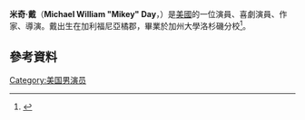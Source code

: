 {{Infobox person
|image = Mikey Day in 2020.jpeg
|caption =
|imagesize =
| name = Mikey Day
| birth_name = Michael William Day
| birth_date = {{Birth date and age|1980|3|20|mf=y}}
| birth_place = 美國[[加利福尼亞|加利福尼亞]][[橘郡_(加利福尼亞)|橘郡]]
| death_date =
| death_place =
| height = 5' 10" (1.80米)
| othername =
| occupation = 演員
| website =
| notable role =
| spouse =
}}
'''米奇·戴'''（'''Michael William "Mikey" Day'''，{{bd|1980年|3月20日}}）是[[美國|美國]]的一位演員、喜劇演員、作家、導演。戴出生在加利福尼亞橘郡，畢業於加州大學洛杉磯分校<ref name="CBSNews">{{cite news|url=http://www.cbsnews.com/pictures/notable-alumni-of-the-groundlings-improv-troupe/27/|title=Notable alumni of the Groundlings improv troupe|publisher=CBS News|accessdate=2015-05-07|archive-date=2020-07-19|archive-url=https://web.archive.org/web/20200719064122/https://www.cbsnews.com/pictures/notable-alumni-of-the-groundlings-improv-troupe/27/|dead-url=no}}</ref>。

==參考資料==
{{Reflist}}
[[Category:美国男演员|Category:美国男演员]]